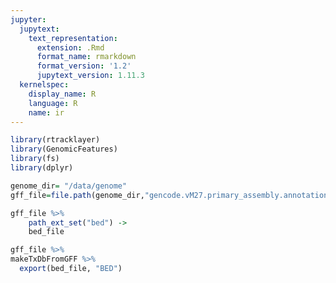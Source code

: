 ```yaml
---
jupyter:
  jupytext:
    text_representation:
      extension: .Rmd
      format_name: rmarkdown
      format_version: '1.2'
      jupytext_version: 1.11.3
  kernelspec:
    display_name: R
    language: R
    name: ir
---
```


```r
library(rtracklayer)
library(GenomicFeatures)
library(fs)
library(dplyr)

genome_dir= "/data/genome"
gff_file=file.path(genome_dir,"gencode.vM27.primary_assembly.annotation.gff3")

gff_file %>%
    path_ext_set("bed") ->
    bed_file
```

```r
gff_file %>%
makeTxDbFromGFF %>%
  export(bed_file, "BED")
```
